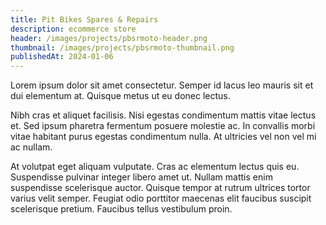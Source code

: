 ```yaml
---
title: Pit Bikes Spares & Repairs
description: ecommerce store
header: /images/projects/pbsrmoto-header.png
thumbnail: /images/projects/pbsrmoto-thumbnail.png
publishedAt: 2024-01-06
---
```


Lorem ipsum dolor sit amet consectetur. Semper id lacus leo mauris sit et dui elementum at. Quisque metus ut eu donec lectus.

Nibh cras et aliquet facilisis. Nisi egestas condimentum mattis vitae lectus et. Sed ipsum pharetra fermentum posuere molestie ac. In convallis morbi vitae habitant purus egestas condimentum nulla. At ultricies vel non vel mi ac nullam.

At volutpat eget aliquam vulputate. Cras ac elementum lectus quis eu. Suspendisse pulvinar integer libero amet ut. Nullam mattis enim suspendisse scelerisque auctor. Quisque tempor at rutrum ultrices tortor varius velit semper. Feugiat odio porttitor maecenas elit faucibus suscipit scelerisque pretium. Faucibus tellus vestibulum proin.
